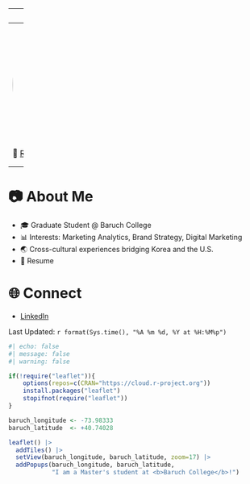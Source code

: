 
---
title: "👋 Welcome"
---
![](headshot.jpg){style="width:240px; height:240px; border-radius:50%; object-fit:cover; object-position:50% 30%; display:block; margin:0 auto;"}
<div style="text-align:center; max-width:720px; margin:0 auto;">
  <h1>Hi I'm Jimin!</h1>
  <p>I'm currently <b>pursuing</b> a **Master's in Business Analytics with a concentration in Marketing Analytics**.</p>
  <p>I love <b>uncovering</b> insights through analytics to design smarter marketing strategies and elevate the customer experience.</p>
  <p>Outside of academics, I enjoy creating <b>digital content</b> and exploring <b>new marketing trends</b>.</p>
  
     📄 [Resume](Resume_Jimin_Hong.pdf)


</div>


</div>
---


# 📷 About Me
- 🎓 Graduate Student @ Baruch College
- 📊 Interests: Marketing Analytics, Brand Strategy, Digital Marketing
- 🌏 Cross-cultural experiences bridging Korea and the U.S.
- 📄 Resume


# 🌐 Connect 
- [LinkedIn](https://www.linkedin.com/in/jimin-hong-8594b7272)


Last Updated: `r format(Sys.time(), "%A %m %d, %Y at %H:%M%p")`

```r
#| echo: false
#| message: false
#| warning: false

if(!require("leaflet")){
    options(repos=c(CRAN="https://cloud.r-project.org"))
    install.packages("leaflet")
    stopifnot(require("leaflet"))
}

baruch_longitude <- -73.98333
baruch_latitude  <- +40.74028

leaflet() |>
  addTiles() |>
  setView(baruch_longitude, baruch_latitude, zoom=17) |>
  addPopups(baruch_longitude, baruch_latitude, 
            "I am a Master's student at <b>Baruch College</b>!")
```

